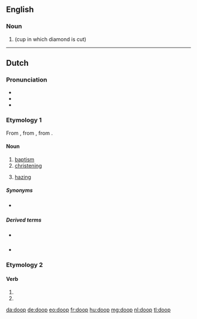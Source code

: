 ==English==

===Noun===
{{en-noun}}

# {{alternative form of|dop|nodot=yes|lang=en}} (cup in which diamond is cut)

----

==Dutch==
{{wikipedia|doop (sacrament)|lang=nl}}
{{wikipedia|studentendoop|lang=nl}}

===Pronunciation===
* {{IPA|/doːp/|lang=nl}}
* {{audio|Nl-doop.ogg|Audio|lang=nl}}
* {{rhymes|oːp|lang=nl}}

===Etymology 1===
{{PIE root|nl|dʰewb}}
From {{inh|nl|dum|dope}}, from {{inh|nl|odt|dōpa}}, from {{inh|nl|gem-pro|*daupō}}.

====Noun====
{{nl-noun|m|-en|doopje}}

# [[baptism]]
# [[christening]]
# {{lb|nl|Belgium}} [[hazing]]

=====Synonyms=====
* {{sense|hazing}} {{l|nl|ontgroening}} {{qual|Netherlands}}

=====Derived terms=====
* {{sense|baptism}} {{l|nl|doopboek}}
* {{sense|hazing}} {{l|nl|studentendoop}}

===Etymology 2===
{{nonlemma}}

====Verb====
{{nl-verb-form}}

# {{nl-verb form of|p=1|n=sg|t=pres|m=ind|dopen}}
# {{nl-verb form of|m=imp|dopen}}

[[da:doop]]
[[de:doop]]
[[eo:doop]]
[[fr:doop]]
[[hu:doop]]
[[mg:doop]]
[[nl:doop]]
[[tl:doop]]